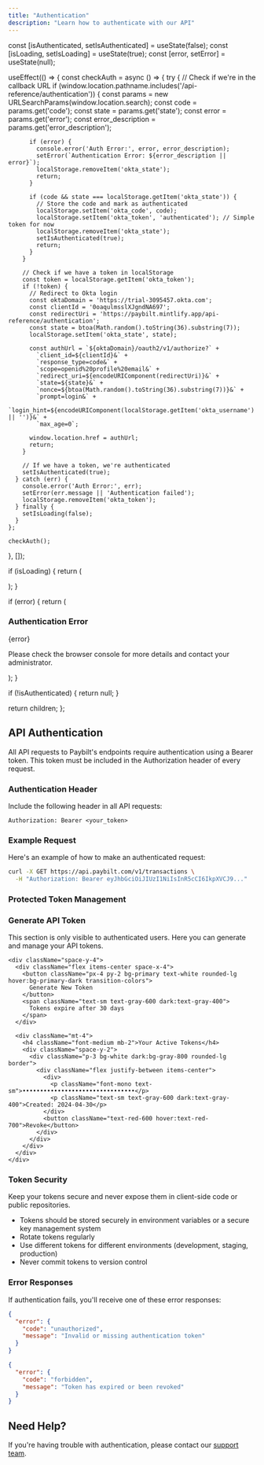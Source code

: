 ```yaml
---
title: "Authentication"
description: "Learn how to authenticate with our API"
---
```


  const [isAuthenticated, setIsAuthenticated] = useState(false);
  const [isLoading, setIsLoading] = useState(true);
  const [error, setError] = useState(null);
  
  useEffect(() => {
    const checkAuth = async () => {
      try {
        // Check if we're in the callback URL
        if (window.location.pathname.includes('/api-reference/authentication')) {
          const params = new URLSearchParams(window.location.search);
          const code = params.get('code');
          const state = params.get('state');
          const error = params.get('error');
          const error_description = params.get('error_description');
          
          if (error) {
            console.error('Auth Error:', error, error_description);
            setError(`Authentication Error: ${error_description || error}`);
            localStorage.removeItem('okta_state');
            return;
          }
          
          if (code && state === localStorage.getItem('okta_state')) {
            // Store the code and mark as authenticated
            localStorage.setItem('okta_code', code);
            localStorage.setItem('okta_token', 'authenticated'); // Simple token for now
            localStorage.removeItem('okta_state');
            setIsAuthenticated(true);
            return;
          }
        }

        // Check if we have a token in localStorage
        const token = localStorage.getItem('okta_token');
        if (!token) {
          // Redirect to Okta login
          const oktaDomain = 'https://trial-3095457.okta.com';
          const clientId = '0oaqulmsslXJgndNA697';
          const redirectUri = 'https://paybilt.mintlify.app/api-reference/authentication';
          const state = btoa(Math.random().toString(36).substring(7));
          localStorage.setItem('okta_state', state);
          
          const authUrl = `${oktaDomain}/oauth2/v1/authorize?` +
            `client_id=${clientId}&` +
            `response_type=code&` +
            `scope=openid%20profile%20email&` +
            `redirect_uri=${encodeURIComponent(redirectUri)}&` +
            `state=${state}&` +
            `nonce=${btoa(Math.random().toString(36).substring(7))}&` +
            `prompt=login&` +
            `login_hint=${encodeURIComponent(localStorage.getItem('okta_username') || '')}&` +
            `max_age=0`;

          window.location.href = authUrl;
          return;
        }

        // If we have a token, we're authenticated
        setIsAuthenticated(true);
      } catch (err) {
        console.error('Auth Error:', err);
        setError(err.message || 'Authentication failed');
        localStorage.removeItem('okta_token');
      } finally {
        setIsLoading(false);
      }
    };

    checkAuth();
  }, []);

  if (isLoading) {
    return (
      <div className="flex items-center justify-center min-h-[60vh]">
        <div className="relative w-16 h-16">
          <div className="absolute inset-0 border-4 border-primary/20 rounded-full"></div>
          <div className="absolute inset-0 border-4 border-primary border-t-transparent rounded-full animate-spin"></div>
        </div>
      </div>
    );
  }

  if (error) {
    return (
      <div className="mt-8 p-6 border rounded-lg bg-red-50 dark:bg-red-900/20">
        <h3 className="text-xl font-semibold mb-4 text-red-600 dark:text-red-400">Authentication Error</h3>
        <p className="text-red-600 dark:text-red-400">{error}</p>
        <p className="mt-4 text-sm text-red-600 dark:text-red-400">
          Please check the browser console for more details and contact your administrator.
        </p>
      </div>
    );
  }

  if (!isAuthenticated) {
    return null;
  }

  return children;
};

## API Authentication

All API requests to Paybilt's endpoints require authentication using a Bearer token. This token must be included in the Authorization header of every request.

### Authentication Header

Include the following header in all API requests:

```http
Authorization: Bearer <your_token>
```

### Example Request

Here's an example of how to make an authenticated request:

```bash
curl -X GET https://api.paybilt.com/v1/transactions \
  -H "Authorization: Bearer eyJhbGciOiJIUzI1NiIsInR5cCI6IkpXVCJ9..."
```

### Protected Token Management

<AuthCheck>
  <div className="mt-8 p-6 border rounded-lg bg-gray-50 dark:bg-gray-900">
    <h3 className="text-xl font-semibold mb-4">Generate API Token</h3>
    <p className="mb-4">This section is only visible to authenticated users. Here you can generate and manage your API tokens.</p>
    
    <div className="space-y-4">
      <div className="flex items-center space-x-4">
        <button className="px-4 py-2 bg-primary text-white rounded-lg hover:bg-primary-dark transition-colors">
          Generate New Token
        </button>
        <span className="text-sm text-gray-600 dark:text-gray-400">
          Tokens expire after 30 days
        </span>
      </div>
      
      <div className="mt-4">
        <h4 className="font-medium mb-2">Your Active Tokens</h4>
        <div className="space-y-2">
          <div className="p-3 bg-white dark:bg-gray-800 rounded-lg border">
            <div className="flex justify-between items-center">
              <div>
                <p className="font-mono text-sm">••••••••••••••••••••••••••••••••</p>
                <p className="text-sm text-gray-600 dark:text-gray-400">Created: 2024-04-30</p>
              </div>
              <button className="text-red-600 hover:text-red-700">Revoke</button>
            </div>
          </div>
        </div>
      </div>
    </div>
  </div>
</AuthCheck>

### Token Security

<Warning>
  Keep your tokens secure and never expose them in client-side code or public repositories.
</Warning>

- Tokens should be stored securely in environment variables or a secure key management system
- Rotate tokens regularly
- Use different tokens for different environments (development, staging, production)
- Never commit tokens to version control

### Error Responses

If authentication fails, you'll receive one of these error responses:

```json
{
  "error": {
    "code": "unauthorized",
    "message": "Invalid or missing authentication token"
  }
}
```

```json
{
  "error": {
    "code": "forbidden",
    "message": "Token has expired or been revoked"
  }
}
```

## Need Help?

If you're having trouble with authentication, please contact our [support team](mailto:support@paybilt.com).
